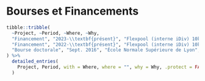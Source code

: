# Bourses et Financements

```r
tibble::tribble(
  ~Project, ~Period, ~Where, ~Why,
  "Financement", "2023-\\textbf{présent}", "Flexpool (interne iDiv) 10k€", "Co-rédacteur et collaborateur du projet mené par Dr. Qiang Yang sur l'impact des espèces de plantes naturalisées sur les réseaux plantes-pollinisateurs le long de gradients altitudinaux",
  "Financement", "2022-\\textbf{présent}", "Flexpool (interne iDiv) 10k€", "Co-rédacteur et collaborateur du projet mené par Dr. Bettina Ohse, sur le lien entre traits fonctionnels et taux démographiques des arbres",
  "Bourse doctorale", "Sept. 2016", "École Normale Supérieure de Lyon", "Contrat Doctoral Spécifique Normalien"
) %>% 
  detailed_entries(
    Project, Period, with = Where, where = "", why = Why, .protect = FALSE
  )
```